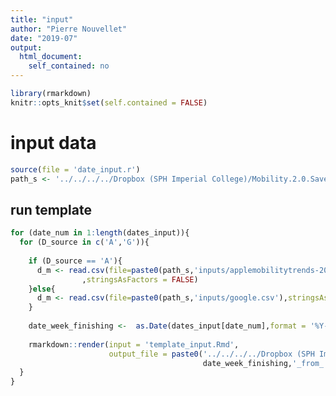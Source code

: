 ```yaml
---
title: "input"
author: "Pierre Nouvellet"
date: "2019-07"
output:
  html_document:
    self_contained: no
---
```


```r
library(rmarkdown)
knitr::opts_knit$set(self.contained = FALSE)
```

# input data

```r
source(file = 'date_input.r')
path_s <- '../../../../Dropbox (SPH Imperial College)/Mobility.2.0.Save/Saved_file/'

```
## run template

```r

for (date_num in 1:length(dates_input)){
  for (D_source in c('A','G')){
    
    if (D_source == 'A'){
      d_m <- read.csv(file=paste0(path_s,'inputs/applemobilitytrends-2020-07-18.csv')
                ,stringsAsFactors = FALSE)
    }else{
      d_m <- read.csv(file=paste0(path_s,'inputs/google.csv'),stringsAsFactors = FALSE)
    }
    
    date_week_finishing <-  as.Date(dates_input[date_num],format = '%Y-%m-%d')
    
    rmarkdown::render(input = 'template_input.Rmd',
                      output_file = paste0('../../../../Dropbox (SPH Imperial College)/Mobility.2.0.Save/Saved_file/inputProcessing/input_',
                                           date_week_finishing,'_from_',D_source,'.html'))
  }
}


```

